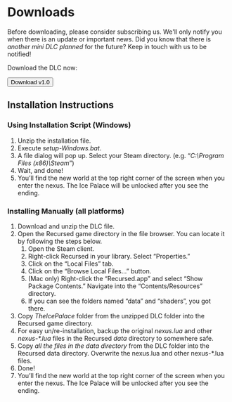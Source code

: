 
# Downloads

Before downloading, please consider subscribing us. We'll only notify you when there is an update
or important news. Did you know that there is _another mini DLC planned_ for the future?
Keep in touch with us to be notified!

<SubscriptionForm />

Download the DLC now:

<Button centered>Download v1.0</Button>

## Installation Instructions
### Using Installation Script (Windows)
1. Unzip the installation file.
2. Execute _setup-Windows.bat_.
3. A file dialog will pop up. Select your Steam directory.
    (e.g. “_C:&#8203;\\Program Files (x86)&#8203;\Steam_”)
4. Wait, and done!
5. You’ll find the new world at the top right corner of the screen when you enter the nexus.
    The Ice Palace will be unlocked after you see the ending.

### Installing Manually (all platforms)
1. Download and unzip the DLC file.
2. Open the Recursed game directory in the file browser. You can locate it by following the steps below.
    1. Open the Steam client.
    2. Right-click Recursed in your library. Select “Properties.”
    3. Click on the “Local Files” tab.
    4. Click on the “Browse Local Files...” button.
    5. (Mac only) Right-click the “Recursed.app” and select “Show Package Contents.”
        Navigate into the “Contents/Resources” directory.
    6. If you can see the folders named “data” and “shaders”, you got there.
3. Copy _TheIcePalace_ folder from the unzipped DLC folder into the Recursed game directory.
4. For easy un/re-installation, backup the original _nexus.lua_ and other _nexus-\*.lua_ files
    in the Recursed _data_ directory to somewhere safe.
5. Copy _all the files in the data directory_ from the DLC folder into the Recursed data directory.
    Overwrite the nexus.lua and other nexus-\*.lua files.
7. Done!
8. You’ll find the new world at the top right corner of the screen when you enter the nexus.
    The Ice Palace will be unlocked after you see the ending.

